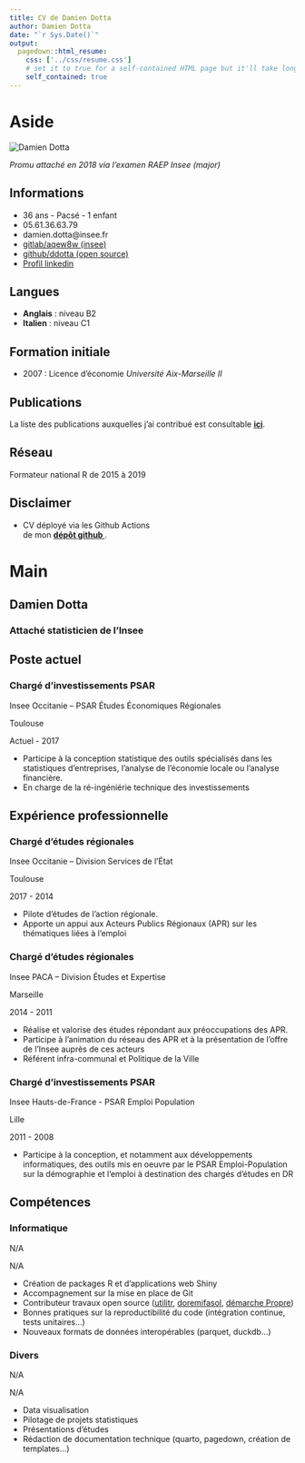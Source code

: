 ```yaml
---
title: CV de Damien Dotta
author: Damien Dotta
date: "`r Sys.Date()`"
output:
  pagedown::html_resume:
    css: ['../css/resume.css']
    # set it to true for a self-contained HTML page but it'll take longer to render
    self_contained: true
---
```


Aside
================================================================================

<div class="image-cropper"><img src="photo_profil.jpg" alt="Damien Dotta"></div>
*Promu attaché en 2018 via l'examen RAEP Insee (major)*

Informations
--------------------------------------------------------------------------------

- 36 ans - Pacsé - 1 enfant
- <i class="fa fa-phone-square"></i> 05.61.36.63.79
- <i class="fa fa-envelope-square"></i> damien.dotta@insee.fr
- <i class="fa fa-gitlab"></i> [gitlab/aqew8w (insee)](https://gitlab.insee.fr/aqew8w)
- <i class="fa fa-github"></i> [github/ddotta (open source)](https://github.com/ddotta)
- <i class="fa fa-linkedin"></i> [Profil linkedin](https://www.linkedin.com/in/damien-dotta-078a18101/)

<i class="fa fa-globe"></i> Langues
--------------------------------------------------------------------------------

- **Anglais** : niveau B2  
- **Italien** : niveau C1  

<i class="fa fa-graduation-cap"></i> Formation initiale 
--------------------------------------------------------------------------------

- 2007 : Licence d'économie
*Université Aix-Marseille II*

<i class="fa fa-newspaper"></i> Publications
--------------------------------------------------------------------------------

La liste des publications auxquelles j'ai contribué est consultable [**ici**](https://www.epsilon.insee.fr/jspui/browse?type=author&value=Dotta%2C+Damien&sort_by=2&order=DESC&rpp=20&etal=0&submit_browse=Mettre+%C3%A0+jour).

<i class="fa fa-slideshare"></i> Réseau
--------------------------------------------------------------------------------

Formateur national R de 2015 à 2019

Disclaimer {#disclaimer}
--------------------------------------------------------------------------------

- CV déployé via les Github Actions  
de mon [**dépôt github **](https://github.com/ddotta/CV).


Main
================================================================================

Damien Dotta {#title}
--------------------------------------------------------------------------------

### Attaché statisticien de l'Insee {#description}

Poste actuel 
--------------------------------------------------------------------------------

### Chargé d’investissements PSAR

Insee Occitanie – PSAR Études Économiques Régionales

Toulouse

Actuel -  2017

- Participe à la conception statistique des outils spécialisés dans les statistiques d'entreprises, l'analyse de l'économie locale ou l'analyse financière.
- En charge de la ré-ingéniérie technique des investissements


Expérience professionnelle {data-icon=suitcase}
--------------------------------------------------------------------------------

### Chargé d’études régionales

Insee Occitanie – Division Services de l'État        

Toulouse

2017 -  2014

- Pilote d’études de l’action régionale.
- Apporte un appui aux Acteurs Publics Régionaux (APR) sur les thématiques liées à l'emploi

### Chargé d’études régionales

Insee PACA – Division Études et Expertise

Marseille

2014 -  2011

- Réalise et valorise des études répondant aux préoccupations des APR.  
- Participe à l’animation du réseau des APR et à la présentation de l’offre de l’Insee auprès de ces acteurs
- Référent infra-communal et Politique de la Ville

### Chargé d'investissements PSAR

Insee Hauts-de-France - PSAR Emploi Population         

Lille

2011 -  2008

- Participe à la conception, et notamment aux développements informatiques, des outils mis en oeuvre par le PSAR Emploi-Population sur la démographie et l'emploi à destination des chargés d'études en DR

Compétences {data-icon=laptop}
--------------------------------------------------------------------------------

### Informatique

N/A

N/A

::: concise
- Création de packages R et d'applications web Shiny
- Accompagnement sur la mise en place de Git
- Contributeur travaux open source ([utilitr](https://github.com/inseefrlab/utilitr), [doremifasol](https://github.com/InseeFrLab/DoReMIFaSol), [démarche Propre](https://git.lab.sspcloud.fr/propre-conj/conj.region))
- Bonnes pratiques sur la reproductibilité du code (intégration continue, tests unitaires...)
- Nouveaux formats de données interopérables (parquet, duckdb...)
:::

### Divers

N/A

N/A

::: concise
- Data visualisation
- Pilotage de projets statistiques
- Présentations d'études
- Rédaction de documentation technique (quarto, pagedown, création de templates...)
:::
